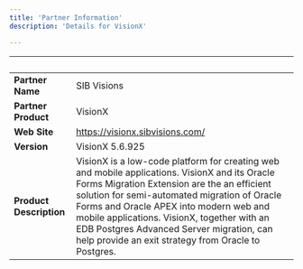 ```yaml
---
title: 'Partner Information'
description: 'Details for VisionX'

---
```

| &nbsp;     | &nbsp; |
| ----------- | ----------- |
| **Partner Name**      | SIB Visions       |
| **Partner Product**   |  VisionX       |
| **Web Site**      |    https://visionx.sibvisions.com/   |
| **Version**   |  VisionX 5.6.925      |
| **Product Description**      |  VisionX is a low-code platform for creating web and mobile applications. VisionX and its Oracle Forms Migration Extension are the an efficient solution for semi-automated migration of Oracle Forms and Oracle APEX into modern web and mobile applications. VisionX, together with an EDB Postgres Advanced Server migration, can help provide an exit strategy from Oracle to Postgres.   |
